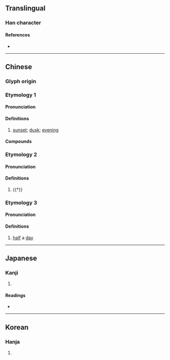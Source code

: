 {{character info}}
==Translingual==

===Han character===
{{Han char|rn=72|rad=日|as=03|sn=7|four=61040|canj=AMJ,XAMJ|ids=⿰日干}}

====References====
* {{Han ref|kx=0490.050|dkj=13751|dj=0851.060|hdz=21486.070|uh=65F0|ud=26096|bh=CAF8|bd=51960}}

----

==Chinese==

===Glyph origin===
{{Han etym}}

===Etymology 1===
{{zh-forms}}

====Pronunciation====
{{zh-pron
|m=gàn
|c=gon3
|mn-t=gang3
|mc=y
|oc=y
|ma=
|cat=n
}}

====Definitions====
{{zh-hanzi}}

# {{lb|zh|literary}} [[sunset]]; [[dusk]]; [[evening]]

====Compounds====
{{zh-der|宵衣旰食|宵旰圖治|宵旰焦勞|宵旰憂勞|宵旰|旰食宵衣|旰食|皓旰|日旰|旰食之勞|日旰忘食}}

===Etymology 2===
{{zh-forms}}

====Pronunciation====
{{zh-pron
|m=hàn
|cat=
}}

====Definitions====
{{zh-hanzi}}

# {{†}} {{zh-only|旰旰|[[grand]]; [[splendid]]}}

===Etymology 3===
{{zh-forms|alt=掛}}

====Pronunciation====
{{zh-pron
|mn-t=gua3
|cat=cl
}}

====Definitions====
{{zh-hanzi}}

# {{lb|zh|Teochew|Hainanese}} [[half]] a [[day]]

{{attn|zh|used in Leizhou as well, but as a morpheme?}}

----

==Japanese==

===Kanji===
{{ja-kanji|grade=|rs=日03}}

# {{rfdef|ja|sort=日03}}

====Readings====
* {{ja-readings|on=[[かん]] (kan)|kun=[[くれる]] (kureru)}}

----

==Korean==

===Hanja===
{{ko-hanja|hangeul=간|eumhun=|rv=gan|mr=kan|y=kan}}

# {{rfdef|ko|sort=日03}}